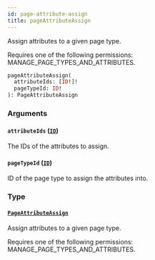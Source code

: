 ```yaml
---
id: page-attribute-assign
title: pageAttributeAssign
---
```


Assign attributes to a given page type.

Requires one of the following permissions: MANAGE_PAGE_TYPES_AND_ATTRIBUTES.

```graphql
pageAttributeAssign(
  attributeIds: [ID!]!
  pageTypeId: ID!
): PageAttributeAssign
```

### Arguments

#### `attributeIds` ([`ID`](../../../developer/api-reference/scalars/id))

The IDs of the attributes to assign.

#### `pageTypeId` ([`ID`](../../../developer/api-reference/scalars/id))

ID of the page type to assign the attributes into.

### Type

#### [`PageAttributeAssign`](../../../developer/api-reference/objects/page-attribute-assign)

Assign attributes to a given page type.

Requires one of the following permissions: MANAGE_PAGE_TYPES_AND_ATTRIBUTES.
